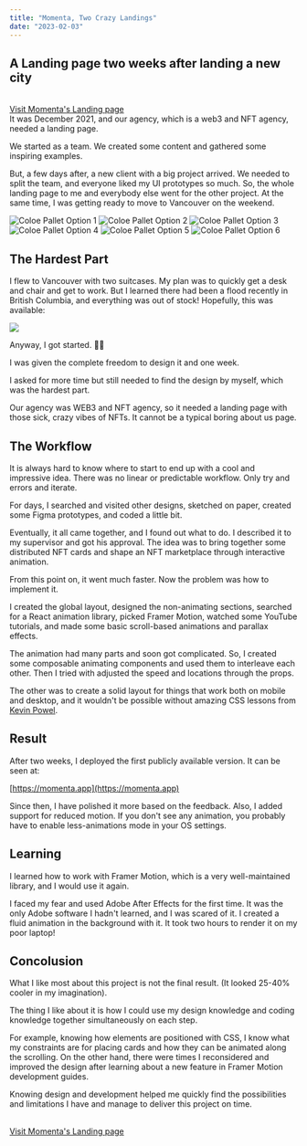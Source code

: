 ```yaml
---
title: "Momenta, Two Crazy Landings"
date: "2023-02-03"
---
```


## A Landing page two weeks after landing a new city



<br/>
<a className="btn-prm" href="https://momenta.app" target="_blank"> Visit Momenta's Landing page</a>
<br/>
It was December 2021, and our agency, which is a web3 and NFT agency, needed a landing page.

We started as a team. We created some content and gathered some inspiring examples.

But, a few days after, a new client with a big project arrived. We needed to split the team, and everyone liked my UI prototypes so much. So, the whole landing page to me and everybody else went for the other project. At the same time, I was getting ready to move to Vancouver on the weekend.

<div className="flex flex-wrap  gap-4 ">
  <img src="/momenta/m1.png" alt="Coloe Pallet Option 1" className="rd-xl w-10" />
  <img src="/momenta/m2.png" alt="Coloe Pallet Option 2" className="rd-xl w-10" />
  <img src="/momenta/m3.png" alt="Coloe Pallet Option 3" className="rd-xl w-10" />
  <img src="/momenta/m4.png" alt="Coloe Pallet Option 4" className="rd-xl w-10" />
  <img src="/momenta/m5.png" alt="Coloe Pallet Option 5" className="rd-xl w-10" />
  <img src="/momenta/m6.png" alt="Coloe Pallet Option 6" className="rd-xl w-10" />
</div>

## The Hardest Part

I flew to Vancouver with two suitcases. My plan was to quickly get a desk and chair and get to work. But I learned there had been a flood recently in British Columbia, and everything was out of stock! Hopefully, this was available:

<img src="/momenta/desk.png" />

Anyway, I got started. 🤷‍♂️

I was given the complete freedom to design it and one week.

I asked for more time but still needed to find the design by myself, which was the hardest part.

Our agency was WEB3 and NFT agency, so it needed a landing page with those sick, crazy vibes of NFTs. It cannot be a typical boring about us page.

## The Workflow

It is always hard to know where to start to end up with a cool and impressive idea. There was no linear or predictable workflow. Only try and errors and iterate.

For days, I searched and visited other designs, sketched on paper, created some Figma prototypes, and coded a little bit.

Eventually, it all came together, and I found out what to do. I described it to my supervisor and got his approval. The idea was to bring together some distributed NFT cards and shape an NFT marketplace through interactive animation.

From this point on, it went much faster. Now the problem was how to implement it.

I created the global layout, designed the non-animating sections, searched for a React animation library, picked Framer Motion, watched some YouTube tutorials, and made some basic scroll-based animations and parallax effects.

The animation had many parts and soon got complicated. So, I created some composable animating components and used them to interleave each other. Then I tried with adjusted the speed and locations through the props.

The other was to create a solid layout for things that work both on mobile and desktop, and it wouldn't be possible without amazing CSS lessons from [Kevin Powel](https://www.youtube.com/user/KepowOb).

## Result

After two weeks, I deployed the first publicly available version. It can be seen at:

[https://momenta.app](https://momenta.app)

Since then, I have polished it more based on the feedback. Also, I added support for reduced motion. If you don't see any animation, you probably have to enable less-animations mode in your OS settings.

## Learning

I learned how to work with Framer Motion, which is a very well-maintained library, and I would use it again.

I faced my fear and used Adobe After Effects for the first time. It was the only Adobe software I hadn't learned, and I was scared of it. I created a fluid animation in the background with it. It took two hours to render it on my poor laptop!

## Concolusion

What I like most about this project is not the final result. (It looked 25-40% cooler in my imagination).

The thing I like about it is how I could use my design knowledge and coding knowledge together simultaneously on each step.

For example, knowing how elements are positioned with CSS, I know what my constraints are for placing cards and how they can be animated along the scrolling.
On the other hand, there were times I reconsidered and improved the design after learning about a new feature in Framer Motion development guides.

Knowing design and development helped me quickly find the possibilities and limitations I have and manage to deliver this project on time.


<br />
<a className="btn-prm" href="https://momenta.app" target="_blank"> Visit Momenta's Landing page</a>
